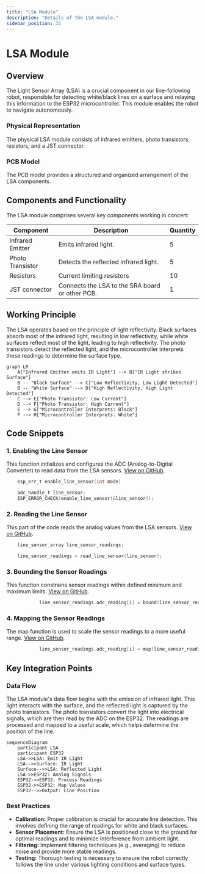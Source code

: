 ```yaml
---
title: "LSA Module"
description: "Details of the LSA module."
sidebar_position: 32
---
```

 # LSA Module

## Overview

The Light Sensor Array (LSA) is a crucial component in our line-following robot, responsible for detecting white/black lines on a surface and relaying this information to the ESP32 microcontroller. This module enables the robot to navigate autonomously.

### Physical Representation

The physical LSA module consists of infrared emitters, photo transistors, resistors, and a JST connector.

### PCB Model

The PCB model provides a structured and organized arrangement of the LSA components.

## Components and Functionality

The LSA module comprises several key components working in concert:

| Component          | Description                                                    | Quantity |
| ------------------ | -------------------------------------------------------------- | -------- |
| Infrared Emitter   | Emits infrared light.                                         | 5        |
| Photo Transistor   | Detects the reflected infrared light.                        | 5        |
| Resistors          | Current limiting resistors                                    | 10       |
| JST connector      | Connects the LSA to the SRA board or other PCB.                | 1        |

## Working Principle

The LSA operates based on the principle of light reflectivity. Black surfaces absorb most of the infrared light, resulting in low reflectivity, while white surfaces reflect most of the light, leading to high reflectivity. The photo transistors detect the reflected light, and the microcontroller interprets these readings to determine the surface type.





```mermaid
graph LR
    A["Infrared Emitter emits IR Light"] --> B["IR Light strikes Surface"]
    B -- "Black Surface" --> C["Low Reflectivity, Low Light Detected"]
    B -- "White Surface" --> D["High Reflectivity, High Light Detected"]
    C --> E["Photo Transistor: Low Current"]
    D --> F["Photo Transistor: High Current"]
    E --> G["Microcontroller Interprets: Black"]
    F --> H["Microcontroller Interprets: White"]
```



## Code Snippets

### 1. Enabling the Line Sensor
This function initializes and configures the ADC (Analog-to-Digital Converter) to read data from the LSA sensors. [View on GitHub](https://github.com/SRA-VJTI/Wall-E/blob/main/2_LSA/main/main.c#L50-L52).

```c
    esp_err_t enable_line_sensor(int mode)
```

```c
    adc_handle_t line_sensor;
    ESP_ERROR_CHECK(enable_line_sensor(&line_sensor));
```
### 2. Reading the Line Sensor
This part of the code reads the analog values from the LSA sensors. [View on GitHub](https://github.com/SRA-VJTI/Wall-E/blob/main/2_LSA/main/main.c#L68-L68).

```c
    line_sensor_array line_sensor_readings;
```
```c
    line_sensor_readings = read_line_sensor(line_sensor);
```

### 3. Bounding the Sensor Readings
This function constrains sensor readings within defined minimum and maximum limits. [View on GitHub](https://github.com/SRA-VJTI/Wall-E/blob/main/2_LSA/main/main.c#L70-L70).

```c
            line_sensor_readings.adc_reading[i] = bound(line_sensor_readings.adc_reading[i], WHITE_MARGIN, BLACK_MARGIN);
```

### 4. Mapping the Sensor Readings
The map function is used to scale the sensor readings to a more useful range. [View on GitHub](https://github.com/SRA-VJTI/Wall-E/blob/main/2_LSA/main/main.c#L72-L72).

```c
            line_sensor_readings.adc_reading[i] = map(line_sensor_readings.adc_reading[i], WHITE_MARGIN, BLACK_MARGIN, CONSTRAIN_LSA_LOW, CONSTRAIN_LSA_HIGH);
```

## Key Integration Points

### Data Flow

The LSA module's data flow begins with the emission of infrared light. This light interacts with the surface, and the reflected light is captured by the photo transistors. The photo transistors convert the light into electrical signals, which are then read by the ADC on the ESP32. The readings are processed and mapped to a useful scale, which helps determine the position of the line.





```mermaid
sequenceDiagram
    participant LSA
    participant ESP32
    LSA->>LSA: Emit IR Light
    LSA-->>Surface: IR Light
    Surface-->>LSA: Reflected Light
    LSA->>ESP32: Analog Signals
    ESP32->>ESP32: Process Readings
    ESP32->>ESP32: Map Values
    ESP32-->>Output: Line Position
```



### Best Practices
*   **Calibration:** Proper calibration is crucial for accurate line detection. This involves defining the range of readings for white and black surfaces.
*   **Sensor Placement:** Ensure the LSA is positioned close to the ground for optimal readings and to minimize interference from ambient light.
*   **Filtering:** Implement filtering techniques (e.g., averaging) to reduce noise and provide more stable readings.
*   **Testing:** Thorough testing is necessary to ensure the robot correctly follows the line under various lighting conditions and surface types.